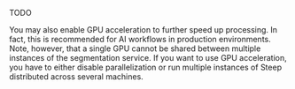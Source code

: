 TODO

You may also enable <DocsLink href="#enable-gpu-acceleration">GPU acceleration</DocsLink> to further speed up processing. In fact, this is recommended for AI workflows in production environments. Note, however, that a single GPU cannot be shared between multiple instances of the segmentation service. If you want to use GPU acceleration, you have to either disable parallelization or run multiple instances of Steep <DocsLink href="#launch-multiple-steep-instances">distributed across several machines</DocsLink>.
